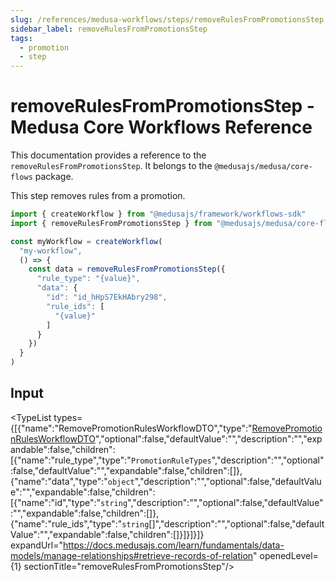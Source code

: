 ```yaml
---
slug: /references/medusa-workflows/steps/removeRulesFromPromotionsStep
sidebar_label: removeRulesFromPromotionsStep
tags:
  - promotion
  - step
---
```



# removeRulesFromPromotionsStep - Medusa Core Workflows Reference

This documentation provides a reference to the `removeRulesFromPromotionsStep`. It belongs to the `@medusajs/medusa/core-flows` package.

This step removes rules from a promotion.

```ts title="src/workflows/my-workflow.ts"
import { createWorkflow } from "@medusajs/framework/workflows-sdk"
import { removeRulesFromPromotionsStep } from "@medusajs/medusa/core-flows"

const myWorkflow = createWorkflow(
  "my-workflow",
  () => {
    const data = removeRulesFromPromotionsStep({
      "rule_type": "{value}",
      "data": {
        "id": "id_hHpS7EkHAbry298",
        "rule_ids": [
          "{value}"
        ]
      }
    })
  }
)
```
  

## Input

<TypeList types={[{"name":"RemovePromotionRulesWorkflowDTO","type":"[RemovePromotionRulesWorkflowDTO](../../../../../types/types/types.RemovePromotionRulesWorkflowDTO/page.mdx)","optional":false,"defaultValue":"","description":"","expandable":false,"children":[{"name":"rule_type","type":"`PromotionRuleTypes`","description":"","optional":false,"defaultValue":"","expandable":false,"children":[]},{"name":"data","type":"`object`","description":"","optional":false,"defaultValue":"","expandable":false,"children":[{"name":"id","type":"`string`","description":"","optional":false,"defaultValue":"","expandable":false,"children":[]},{"name":"rule_ids","type":"`string`[]","description":"","optional":false,"defaultValue":"","expandable":false,"children":[]}]}]}]} expandUrl="https://docs.medusajs.com/learn/fundamentals/data-models/manage-relationships#retrieve-records-of-relation" openedLevel={1} sectionTitle="removeRulesFromPromotionsStep"/>
